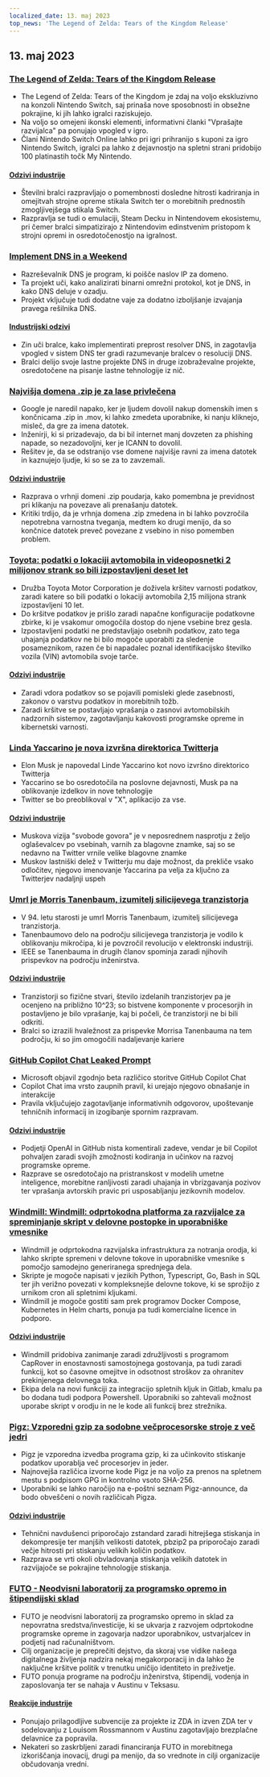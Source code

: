 ```yaml
---
localized_date: 13. maj 2023
top_news: 'The Legend of Zelda: Tears of the Kingdom Release'
---
```




## 13. maj 2023

### [The Legend of Zelda: Tears of the Kingdom Release](https://www.zelda.com/tears-of-the-kingdom/)

- The Legend of Zelda: Tears of the Kingdom je zdaj na voljo ekskluzivno na konzoli Nintendo Switch, saj prinaša nove sposobnosti in obsežne pokrajine, ki jih lahko igralci raziskujejo.
- Na voljo so omejeni ikonski elementi, informativni članki "Vprašajte razvijalca" pa ponujajo vpogled v igro.
- Člani Nintendo Switch Online lahko pri igri prihranijo s kuponi za igro Nintendo Switch, igralci pa lahko z dejavnostjo na spletni strani pridobijo 100 platinastih točk My Nintendo.

#### [Odzivi industrije](http://news.ycombinator.com/item?id=35912318)

- Številni bralci razpravljajo o pomembnosti dosledne hitrosti kadriranja in omejitvah strojne opreme stikala Switch ter o morebitnih prednostih zmogljivejšega stikala Switch.
- Razpravlja se tudi o emulaciji, Steam Decku in Nintendovem ekosistemu, pri čemer bralci simpatizirajo z Nintendovim edinstvenim pristopom k strojni opremi in osredotočenostjo na igralnost.

### [Implement DNS in a Weekend](https://implement-dns.wizardzines.com/)

- Razreševalnik DNS je program, ki poišče naslov IP za domeno.
- Ta projekt uči, kako analizirati binarni omrežni protokol, kot je DNS, in kako DNS deluje v ozadju.
- Projekt vključuje tudi dodatne vaje za dodatno izboljšanje izvajanja pravega rešilnika DNS.

#### [Industrijski odzivi](http://news.ycombinator.com/item?id=35916064)

- Zin uči bralce, kako implementirati preprost resolver DNS, in zagotavlja vpogled v sistem DNS ter gradi razumevanje bralcev o resoluciji DNS.
- Bralci delijo svoje lastne projekte DNS in druge izobraževalne projekte, osredotočene na pisanje lastne tehnologije iz nič.

### [Najvišja domena .zip je za lase privlečena](https://financialstatement.zip/)

- Google je naredil napako, ker je ljudem dovolil nakup domenskih imen s končnicama .zip in .mov, ki lahko zmedeta uporabnike, ki nanju kliknejo, misleč, da gre za imena datotek.
- Inženirji, ki si prizadevajo, da bi bil internet manj dovzeten za phishing napade, so nezadovoljni, ker je ICANN to dovolil.
- Rešitev je, da se odstranijo vse domene najvišje ravni za imena datotek in kaznujejo ljudje, ki so se za to zavzemali.

#### [Odzivi industrije](http://news.ycombinator.com/item?id=35920336)

- Razprava o vrhnji domeni .zip poudarja, kako pomembna je previdnost pri klikanju na povezave ali prenašanju datotek.
- Kritiki trdijo, da je vrhnja domena .zip zmedena in bi lahko povzročila nepotrebna varnostna tveganja, medtem ko drugi menijo, da so končnice datotek preveč povezane z vsebino in niso pomemben problem.

### [Toyota: podatki o lokaciji avtomobila in videoposnetki 2 milijonov strank so bili izpostavljeni deset let](https://www.bleepingcomputer.com/news/security/toyota-car-location-data-of-2-million-customers-exposed-for-ten-years/)

- Družba Toyota Motor Corporation je doživela kršitev varnosti podatkov, zaradi katere so bili podatki o lokaciji avtomobila 2,15 milijona strank izpostavljeni 10 let.
- Do kršitve podatkov je prišlo zaradi napačne konfiguracije podatkovne zbirke, ki je vsakomur omogočila dostop do njene vsebine brez gesla.
- Izpostavljeni podatki ne predstavljajo osebnih podatkov, zato tega uhajanja podatkov ne bi bilo mogoče uporabiti za sledenje posameznikom, razen če bi napadalec poznal identifikacijsko številko vozila (VIN) avtomobila svoje tarče.

#### [Odzivi industrije](http://news.ycombinator.com/item?id=35919133)

- Zaradi vdora podatkov so se pojavili pomisleki glede zasebnosti, zakonov o varstvu podatkov in morebitnih tožb.
- Zaradi kršitve se postavljajo vprašanja o zasnovi avtomobilskih nadzornih sistemov, zagotavljanju kakovosti programske opreme in kibernetski varnosti.

### [Linda Yaccarino je nova izvršna direktorica Twitterja](https://twitter.com/elonmusk/status/1657050349608501249)

- Elon Musk je napovedal Linde Yaccarino kot novo izvršno direktorico Twitterja
- Yaccarino se bo osredotočila na poslovne dejavnosti, Musk pa na oblikovanje izdelkov in nove tehnologije
- Twitter se bo preoblikoval v "X", aplikacijo za vse.

#### [Odzivi industrije](http://news.ycombinator.com/item?id=35917912)

- Muskova vizija "svobode govora" je v neposrednem nasprotju z željo oglaševalcev po vsebinah, varnih za blagovne znamke, saj so se nedavno na Twitter vrnile velike blagovne znamke
- Muskov lastniški delež v Twitterju mu daje možnost, da prekliče vsako odločitev, njegovo imenovanje Yaccarina pa velja za ključno za Twitterjev nadaljnji uspeh

### [Umrl je Morris Tanenbaum, izumitelj silicijevega tranzistorja](https://spectrum.ieee.org/in-memoriam-may-2023)

- V 94. letu starosti je umrl Morris Tanenbaum, izumitelj silicijevega tranzistorja.
- Tanenbaumovo delo na področju silicijevega tranzistorja je vodilo k oblikovanju mikročipa, ki je povzročil revolucijo v elektronski industriji.
- IEEE se Tanenbauma in drugih članov spominja zaradi njihovih prispevkov na področju inženirstva.

#### [Odzivi industrije](http://news.ycombinator.com/item?id=35920261)

- Tranzistorji so fizične stvari, število izdelanih tranzistorjev pa je ocenjeno na približno 10^23; so bistvene komponente v procesorjih in postavljeno je bilo vprašanje, kaj bi počeli, če tranzistorji ne bi bili odkriti.
- Bralci so izrazili hvaležnost za prispevke Morrisa Tanenbauma na tem področju, ki so jim omogočili nadaljevanje kariere

### [GitHub Copilot Chat Leaked Prompt](https://twitter.com/marvinvonhagen/status/1657060506371346432)

- Microsoft objavil zgodnjo beta različico storitve GitHub Copilot Chat
- Copilot Chat ima vrsto zaupnih pravil, ki urejajo njegovo obnašanje in interakcije
- Pravila vključujejo zagotavljanje informativnih odgovorov, upoštevanje tehničnih informacij in izogibanje spornim razpravam.

#### [Odzivi industrije](http://news.ycombinator.com/item?id=35921375)

- Podjetji OpenAI in GitHub nista komentirali zadeve, vendar je bil Copilot pohvaljen zaradi svojih zmožnosti kodiranja in učinkov na razvoj programske opreme.
- Razprave se osredotočajo na pristranskost v modelih umetne inteligence, morebitne ranljivosti zaradi uhajanja in vbrizgavanja pozivov ter vprašanja avtorskih pravic pri usposabljanju jezikovnih modelov.

### [Windmill: Windmill: odprtokodna platforma za razvijalce za spreminjanje skript v delovne postopke in uporabniške vmesnike](https://github.com/windmill-labs/windmill)

- Windmill je odprtokodna razvijalska infrastruktura za notranja orodja, ki lahko skripte spremeni v delovne tokove in uporabniške vmesnike s pomočjo samodejno generiranega sprednjega dela.
- Skripte je mogoče napisati v jezikih Python, Typescript, Go, Bash in SQL ter jih verižno povezati v kompleksnejše delovne tokove, ki se sprožijo z urnikom cron ali spletnimi kljukami.
- Windmill je mogoče gostiti sam prek programov Docker Compose, Kubernetes in Helm charts, ponuja pa tudi komercialne licence in podporo.

#### [Odzivi industrije](http://news.ycombinator.com/item?id=35920082)

- Windmill pridobiva zanimanje zaradi združljivosti s programom CapRover in enostavnosti samostojnega gostovanja, pa tudi zaradi funkcij, kot so časovne omejitve in odsotnost stroškov za ohranitev prekinjenega delovnega toka.
- Ekipa dela na novi funkciji za integracijo spletnih kljuk in Gitlab, kmalu pa bo dodana tudi podpora Powershell. Uporabniki so zahtevali možnost uporabe skript v orodju in ne le kode ali funkcij brez strežnika.

### [Pigz: Vzporedni gzip za sodobne večprocesorske stroje z več jedri](https://zlib.net/pigz/)

- Pigz je vzporedna izvedba programa gzip, ki za učinkovito stiskanje podatkov uporablja več procesorjev in jeder.
- Najnovejša različica izvorne kode Pigz je na voljo za prenos na spletnem mestu s podpisom GPG in kontrolno vsoto SHA-256.
- Uporabniki se lahko naročijo na e-poštni seznam Pigz-announce, da bodo obveščeni o novih različicah Pigza.

#### [Odzivi industrije](http://news.ycombinator.com/item?id=35914447)

- Tehnični navdušenci priporočajo zstandard zaradi hitrejšega stiskanja in dekompresije ter manjših velikosti datotek, pbzip2 pa priporočajo zaradi večje hitrosti pri stiskanju velikih količin podatkov.
- Razprava se vrti okoli obvladovanja stiskanja velikih datotek in razvijajoče se pokrajine tehnologije stiskanja.

### [FUTO - Neodvisni laboratorij za programsko opremo in štipendijski sklad](https://futo.org/)

- FUTO je neodvisni laboratorij za programsko opremo in sklad za nepovratna sredstva/investicije, ki se ukvarja z razvojem odprtokodne programske opreme in zagovarja nadzor uporabnikov, ustvarjalcev in podjetij nad računalništvom.
- Cilj organizacije je preprečiti dejstvo, da skoraj vse vidike našega digitalnega življenja nadzira nekaj megakorporacij in da lahko že naključne kršitve politik v trenutku uničijo identiteto in preživetje.
- FUTO ponuja programe na področju inženirstva, štipendij, vodenja in zaposlovanja ter se nahaja v Austinu v Teksasu.

#### [Reakcije industrije](http://news.ycombinator.com/item?id=35911406)

- Ponujajo prilagodljive subvencije za projekte iz ZDA in izven ZDA ter v sodelovanju z Louisom Rossmannom v Austinu zagotavljajo brezplačne delavnice za popravila.
- Nekateri so zaskrbljeni zaradi financiranja FUTO in morebitnega izkoriščanja inovacij, drugi pa menijo, da so vrednote in cilji organizacije občudovanja vredni.

</Steps>
